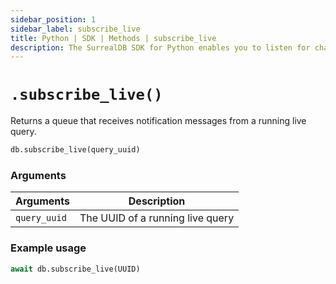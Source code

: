 ```yaml
---
sidebar_position: 1
sidebar_label: subscribe_live
title: Python | SDK | Methods | subscribe_live
description: The SurrealDB SDK for Python enables you to listen for changes to records in a table.
---
```



# `.subscribe_live()`

Returns a queue that receives notification messages from a running live query.

```python title="Method Syntax"
db.subscribe_live(query_uuid)
```

### Arguments
<table>
    <thead>
        <tr>
            <th colspan="2" scope="col">Arguments</th>
            <th colspan="2" scope="col">Description</th>
        </tr>
    </thead>
    <tbody>
        <tr>
            <td colspan="2" scope="row" data-label="Arguments">
                <code>query_uuid</code>
                <Label label="required" />
            </td>
            <td colspan="2" scope="row" data-label="Description">
                The UUID of a running live query
            </td>
        </tr>
    </tbody>
</table>

### Example usage
```python
await db.subscribe_live(UUID)
```

